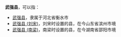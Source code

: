 '''武强县'''，可以指：
*[[武强县|武强县]]，隶属于河北省衡水市
*[[武强县_(刘宋)|武强县 (刘宋)]]，刘宋时设置的县，在今山东省滨州市境
*[[武强县_(南梁)|武强县 (南梁)]]，南梁时设置的县，在今湖南省邵阳市境

{{Disambig|W|Cat=三字中国县名消歧义}}